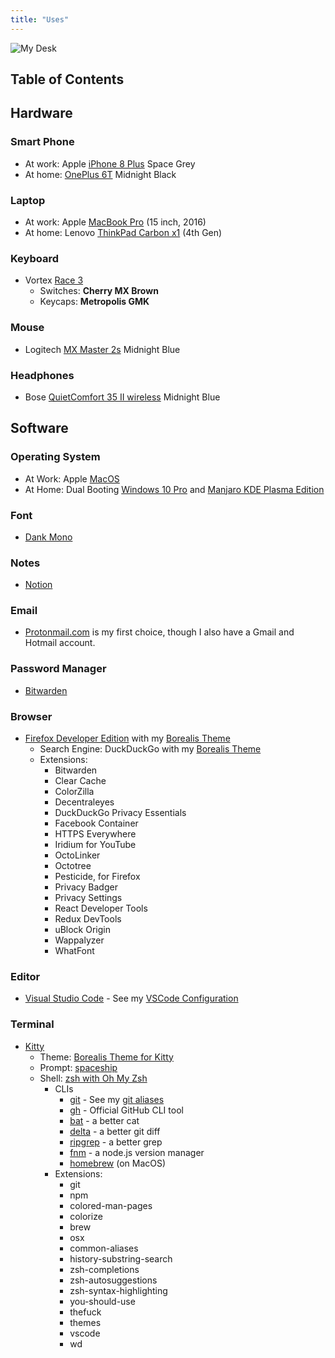 ```yaml
---
title: "Uses"
---
```


<Image src="/static/img/uses/myDesk.jpg" height={806} width={605} priority={true} alt="My Desk" />

## Table of Contents

## Hardware

### Smart Phone
  - At work: Apple [iPhone 8 Plus](https://www.apple.com/) Space Grey
  - At home: [OnePlus 6T](https://www.oneplus.com/) Midnight Black

### Laptop
  - At work: Apple [MacBook Pro](https://www.apple.com/) (15 inch, 2016)
  - At home: Lenovo [ThinkPad Carbon x1](https://www.lenovo.com/) (4th Gen)

### Keyboard
  - Vortex [Race 3](http://www.vortexgear.tw/vortex2_2.asp?kind=47&kind2=225&kind3=&kind4=1044)
    - Switches: **Cherry MX Brown**
    - Keycaps: **Metropolis GMK**

### Mouse
  - Logitech [MX Master 2s](https://www.logitech.com/) Midnight Blue

### Headphones
  - Bose [QuietComfort 35 II wireless](https://www.bose.com) Midnight Blue

## Software

### Operating System
  - At Work: Apple [MacOS](https://www.apple.com/de/macos/)
  - At Home: Dual Booting [Windows 10 Pro](https://www.microsoft.com/de-de/windows/get-windows-10) and [Manjaro KDE Plasma Edition](https://manjaro.org/download/#kde-plasma)

### Font
  - [Dank Mono](https://dank.sh)

### Notes
  - [Notion](https://www.notion.so/)

### Email
  - [Protonmail.com](https://protonmail.com/) is my first choice, though I also have a Gmail and Hotmail account.

### Password Manager
  - [Bitwarden](https://bitwarden.com/)

### Browser
  - [Firefox Developer Edition](https://www.mozilla.org/de/firefox/developer/) with my [Borealis Theme](https://github.com/eckertalex/borealis-firefox)
    - Search Engine: DuckDuckGo with my [Borealis Theme](https://github.com/eckertalex/borealis-duckduckgo)
    - Extensions:
      - Bitwarden
      - Clear Cache
      - ColorZilla
      - Decentraleyes
      - DuckDuckGo Privacy Essentials
      - Facebook Container
      - HTTPS Everywhere
      - Iridium for YouTube
      - OctoLinker
      - Octotree
      - Pesticide, for Firefox
      - Privacy Badger
      - Privacy Settings
      - React Developer Tools
      - Redux DevTools
      - uBlock Origin
      - Wappalyzer
      - WhatFont

### Editor
  - [Visual Studio Code](https://code.visualstudio.com/insiders/) - See my [VSCode Configuration](/vscode)

### Terminal
  - [Kitty](https://sw.kovidgoyal.net/kitty/)
    - Theme: [Borealis Theme for Kitty](https://github.com/eckertalex/borealis-kitty)
    - Prompt: [spaceship](https://github.com/denysdovhan/spaceship-prompt)
    - Shell: [zsh with Oh My Zsh](https://ohmyz.sh/)
      - CLIs
        - [git](https://git-scm.com/) - See my [git aliases](/git)
        - [gh](https://cli.github.com/) - Official GitHub CLI tool
        - [bat](https://github.com/sharkdp/bat) - a better cat
        - [delta](https://github.com/dandavison/delta) - a better git diff
        - [ripgrep](https://github.com/BurntSushi/ripgrep) - a better grep
        - [fnm](https://github.com/Schniz/fnm) - a node.js version manager
        - [homebrew](https://brew.sh/) (on MacOS)
      - Extensions:
        - git
        - npm
        - colored-man-pages
        - colorize
        - brew
        - osx
        - common-aliases
        - history-substring-search
        - zsh-completions
        - zsh-autosuggestions
        - zsh-syntax-highlighting
        - you-should-use
        - thefuck
        - themes
        - vscode
        - wd

